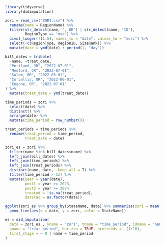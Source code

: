 ```r
library(tidyverse)
library(didimputation)

zori = read_csv("ZORI.csv") %>% 
  rename(name = RegionName) %>% 
  filter(str_detect(name, ", OR") | str_detect(name, "ID"),
         RegionType == "msa") %>% 
  pivot_longer(!(1:5), names_to = "date", values_to = "zori") %>% 
  select(-c(RegionType, RegionID, SizeRank)) %>% 
  mutate(date = ymd(date) + period(1, "day"))

bill_dates = tribble(
  ~name, ~treat_date,
  "Portland, OR", "2022-07-01",
  "Medford, OR", "2022-07-01",
  "Salem, OR", "2022-03-01",
  "Corvallis, OR", "2022-06-01",
  "Eugene, OR", "2022-07-01"
) %>% 
  mutate(treat_date = ymd(treat_date))
```

```r
time_periods = zori %>% 
  select(date) %>% 
  distinct() %>% 
  arrange(date) %>% 
  mutate(time_period = row_number())

treat_periods = time_periods %>% 
  rename(treat_period = time_period,
         treat_date = date)

zori_es = zori %>% 
  filter(name %in% bill_dates$name) %>% 
  left_join(bill_dates) %>% 
  left_join(time_periods) %>% 
  left_join(treat_periods) %>% 
  distinct(name, date, .keep_all = T) %>% 
  filter(time_period > 12) %>% 
  mutate(year = year(date),
         post1 = year >= 2023,
         post2 = year >= 2024,
         treated = !is.na(treat_period),
         dateFac = as.factor(date))
```
```r
ggplot(zori_es %>% group_by(StateName, date) %>% summarize(zori = mean(zori, na.rm = T))) + 
  geom_line(aes(x = date, y = zori, color = StateName))
```

```r
es = did_imputation(
  data = zori_es , yname = "zori", tname = "time_period", idname = "name",
  gname = "treat_period", horizon = TRUE, pretrends = -(1:10),
  first_stage = ~ 0 | name + time_period
)
```